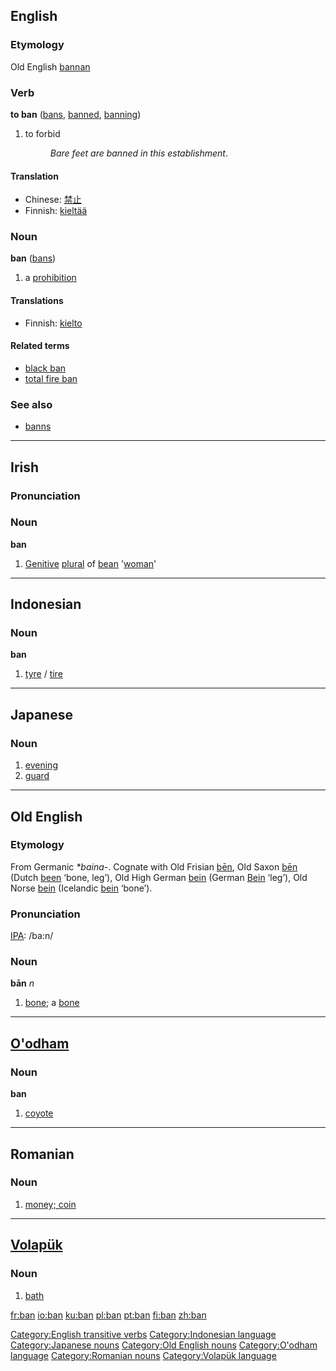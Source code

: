 ==English==
===Etymology===
Old English [[bannan]]

===Verb===
'''to ban''' ([[bans]], [[banned]], [[banning]])

#to forbid
#:''Bare feet are banned in this establishment''.

====Translation====
*Chinese: [[禁止]]
*Finnish: [[kieltää]]

===Noun===
'''ban''' ([[bans]])

# a [[prohibition]]

====Translations====
*Finnish: [[kielto]]

====Related terms====
*[[black ban]]
*[[total fire ban]]

===See also===
*[[banns]]

[[Category:English transitive verbs]]

----

==Irish==

===Pronunciation===
{{IPA|[ban]}}

===Noun===
'''ban'''
#[[Genitive]] [[plural]] of [[bean#Irish|bean]] '[[woman]]'

----

==Indonesian==

===Noun===
'''ban'''

# [[tyre]] / [[tire]]

[[Category:Indonesian language]]

----

==Japanese==

===Noun===

# [[evening]]
# [[guard]]

[[Category:Japanese nouns]]

----

==Old English==
===Etymology===
From Germanic ''*baina-''.  Cognate with Old Frisian [[ben|bēn]], Old Saxon [[ben|bēn]] (Dutch [[been]] ‘bone, leg’), Old High German [[bein]] (German [[Bein]] ‘leg’), Old Norse [[bein]] (Icelandic [[bein]] ‘bone’).

===Pronunciation===
[[IPA]]: /ba:n/

===Noun===
'''bān''' ''n''
# [[bone]]; a [[bone]]

[[Category:Old English nouns]]


----

==[[O'odham]]==
===Noun===
'''ban'''

# [[coyote]]

[[Category:O'odham language]]

----

==Romanian==

===Noun===

# [[money; coin]]

[[Category:Romanian nouns]]

----

==[[Volapük]]== 
===Noun=== 

# [[bath]]

[[Category:Volapük language]]

[[fr:ban]]
[[io:ban]]
[[ku:ban]]
[[pl:ban]]
[[pt:ban]]
[[fi:ban]]
[[zh:ban]]